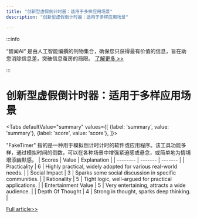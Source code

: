 ```yaml
---
title: "创新型虚假倒计时器：适用于多样应用场景"
description: "创新型虚假倒计时器：适用于多样应用场景"

---
```



:::info

“智闻AI“ 是由人工智能编撰的刊物集合，确保您只获得最有价值的信息，旨在助您消除信息差，突破信息茧房的局限。  [了解更多 >>](/)

:::

# 创新型虚假倒计时器：适用于多样应用场景


<Tabs
	defaultValue="summary"
	values={[
	{label: 'summary', value: 'summary'},
	{label: 'score', value: 'score'},
]}>
<TabItem value="summary">


"FakeTimer" 指的是一种用于模拟倒计时计时的软件或应用程序。该工具功能多样，通过模拟时间的倒数，可以在各种场景中增强紧迫感或悬念，或简单地为情境增添幽默感。
</TabItem>
<TabItem value="score">
	| Scores     | Value   | Explanation |
	| -------- | ------- | ------- |
	| Practicality  | 6    | Highly practical, widely adopted for various real-world needs.    |
	| Social Impact | 3     | Sparks some social discussion in specific communities.    |
	| Rationality    | 5    | Tight logic, well-argued for practical applications.    |
	| Entertainment Value    | 5    | Very entertaining, attracts a wide audience.    |
	| Depth Of Thought    | 4    | Strong in thought, sparks deep thinking.    |
</TabItem>
</Tabs>

[Full article>>](https://www.producthunt.com/posts/faketimer)
